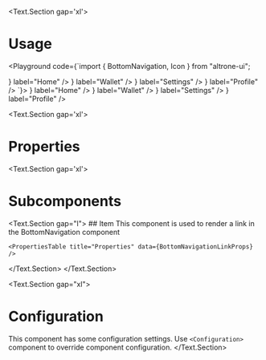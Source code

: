 
<BluePrint title="Bottom Navigation" description="This component is used to render a navigation for mobile devices" />

<Text.Section gap='xl'>
  # Usage

  <Playground code={`import { BottomNavigation, Icon } from "altrone-ui";

<BottomNavigation>
  <BottomNavigation.Item href="/" selected icon={<Icon i="home" />} label="Home" />
  <BottomNavigation.Item href="/wallet" icon={<Icon i="wallet" />} label="Wallet" />
  <BottomNavigation.Item href="/settings" icon={<Icon i="settings" />} label="Settings" />
  <BottomNavigation.Item href="/profile" icon={<Icon i="account_circle" />} label="Profile" />
</BottomNavigation>
`}>
      <BottomNavigation>
        <BottomNavigation.Item
          href="#"
          selected
          icon={<Icon i="home" />}
          label="Home"
        />
        <BottomNavigation.Item
          href="#"
          icon={<Icon i="wallet" />}
          label="Wallet"
        />
        <BottomNavigation.Item
          href="#"
          icon={<Icon i="settings" />}
          label="Settings"
        />
        <BottomNavigation.Item
          href="#"
          icon={<Icon i="account_circle" />}
          label="Profile"
        />
      </BottomNavigation>
    </Playground>
</Text.Section>

<Text.Section gap='xl'>
  # Properties
  <PropertiesTable title="Properties" data={BottomNavigationProps} />
</Text.Section>

<Text.Section gap='xl'>
  # Subcomponents

  <Text.Section gap="l">
    ## Item
    This component is used to render a link in the BottomNavigation component

    <PropertiesTable title="Properties" data={BottomNavigationLinkProps} />
  </Text.Section>
</Text.Section>

<Text.Section gap="xl">
  # Configuration
  This component has some configuration settings. Use `<Configuration>` component to override component configuration.
  <ConfigTable filter="bottomNavigation." />
</Text.Section>